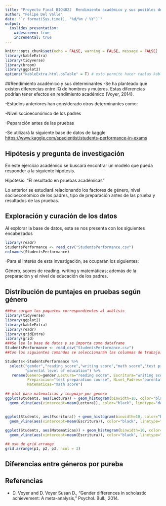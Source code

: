 ```yaml
---
title: "Proyecto Final BIO4022  Rendimiento académico y sus posibles determinantes: un caso de estudio"
author: "Felipe Del Valle"
date: "`r format(Sys.time(), '%d/%m / %Y')`"
output:
  ioslides_presentation:
    widescreen: true
    incremental: true
---
```



```r
knitr::opts_chunk$set(echo = FALSE, warning = FALSE, message = FALSE)
library(kableExtra)
library(tidyverse)
library(broom)
library(ggplot2)
options("kableExtra.html.bsTable" = T) # esto permite hacer tablas kablextra
```



##Rendimiento académico y sus determinantes
-Se ha planteado que existen diferencias entre IQ de hombres y mujeres. Estas diferencias podrían tener efectos en rendimiento académico (Voyer, 2014).

-Estudios anteriores han considerado otros determinantes como:
  
-Nivel socioeconómico de los padres
  
-Peparación antes de las pruebas

-Se utilizará la siguiente base de datos de kaggle <https://www.kaggle.com/spscientist/students-performance-in-exams> 


## Hipótesis y pregunta de investigación

En este ejercicio académico se buscará encontrar un modelo que pueda responder a la siguiente hipótesis.

Hipótesis: "El resultado en pruebas académicas "

Lo anterior se estudiará relacionando los factores de género, nivel socioeconómico de los padres, tipo de preparación antes de las prueba y resultados de las pruebas.

## Exploración y curación de los datos

Al explorar la base de datos, esta se nos presenta con los siguientes encabezados

```r
library(readr)
StudentsPerformance <- read_csv("StudentsPerformance.csv")
colnames(StudentsPerformance)
```

-Para el interés de esta investigación, se ocuparán los siguientes:

Género, scores de reading, writing y matemáticas; además de la preparación y el nivel de educación de los padres.

## Distribución de puntajes en pruebas según género
```r
###se cargan los paquetes correspondientes al análisis
library(tidyverse)
library(ggplot2)
library(kableExtra)
library(readr)
library(gridExtra)
library(grid)
###Se lee la base de datos y se importa como dataframe
StudentsPerformance <- read_csv("StudentsPerformance.csv")
##Con los siguientes comandos se seleccionarán las columnas de trabajo.

Students<-StudentsPerformance %>% 
  select("gender","reading score","writing score","math score","test preparation course",
         "parental level of education") %>% 
   rename(Genero=gender,Lectura="reading score", Escritura="writing score", 
          Preparacion="test preparation course", Nivel_Padres="parental level of education", 
          Matematicas="math score")
          
## plot para matematicas y lenguaje por genero
ggplot(Students, aes(Lectura)) + geom_histogram(binwidth=10, color="black", aes(fill=Genero))+
  geom_vline(aes(xintercept=mean(Lectura)), color="black", linetype="dashed", size=0.5) -> p1
 
                              
ggplot(Students, aes(Escritura)) + geom_histogram(binwidth=10, color="black", aes(fill=Genero))+
  geom_vline(aes(xintercept=mean(Escritura)), color="black", linetype="dashed", size=0.5) -> p2

ggplot(Students, aes(Matematicas)) + geom_histogram(binwidth=10, color="black", aes(fill=Genero))+
  geom_vline(aes(xintercept=mean(Escritura)), color="black", linetype="dashed", size=0.5) ->p3

## uso de grid arrange
grid.arrange(p1, p2, p3, ncol = 3)
```

## Diferencias entre géneros por pureba


## Referencias

- D. Voyer and D. Voyer Susan D., “Gender differences in scholastic achievement: A meta-analysis,” Psychol. Bull., 2014.
